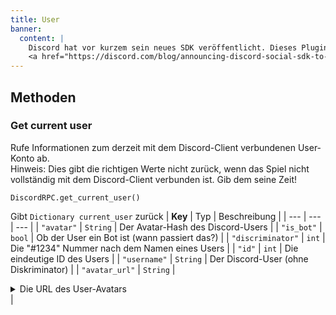 ```yaml
---
title: User
banner:
  content: |
    Discord hat vor kurzem sein neues SDK veröffentlicht. Dieses Plugin wird so bald wie möglich komplett überarbeitet und mit neuen Docs versehen.
    <a href="https://discord.com/blog/announcing-discord-social-sdk-to-power-game-comms" target="_blank">Discord's anouncement</a>
---
```

## Methoden

### Get current user
Rufe Informationen zum derzeit mit dem Discord-Client verbundenen User-Konto ab.<br/>
Hinweis: Dies gibt die richtigen Werte nicht zurück, wenn das Spiel nicht vollständig mit dem Discord-Client verbunden ist. Gib dem seine Zeit!
```gdscript
DiscordRPC.get_current_user()
```
Gibt `Dictionary current_user` zurück
| **Key** | Typ | Beschreibung |
| --- | --- | --- |
| `"avatar"` | `String` | Der Avatar-Hash des Discord-Users |
| `"is_bot"` | `bool` | Ob der User ein Bot ist (wann passiert das?) |
| `"discriminator"` | `int` | Die "#1234" Nummer nach dem Namen eines Users |
| `"id"` | `int` | Die eindeutige ID des Users |
| `"username"` | `String` | Der Discord-User (ohne Diskriminator) |
| `"avatar_url"` | `String` | <details><summary>Die URL des User-Avatars</summary>Gibt auch die korrekte URL für den [Standard-Avatar](https://cdn.discordapp.com/embed/avatars/5.png) zurück.<br/>Wenn `avatar` leer ist, wird eine URL aus `discriminator % 5` generiert. Die Benutzer-Avatare sind 512x512px groß und die Standard-Avatare 256x256px.</details> |